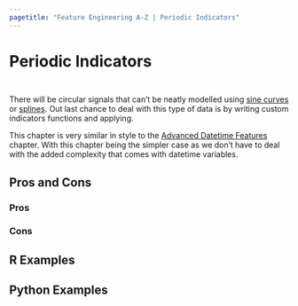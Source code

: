 ```yaml
---
pagetitle: "Feature Engineering A-Z | Periodic Indicators"
---
```


# Periodic Indicators {#sec-circular-indicators}

::: {style="visibility: hidden; height: 0px;"}
## Periodic Indicators
:::

There will be circular signals that can't be neatly modelled using [sine curves](circular-trig) or [splines](circular-splines).
Out last chance to deal with this type of data is by writing custom indicators functions and applying.

This chapter is very similar in style to the [Advanced Datetime Features](datetime-advanced) chapter.
With this chapter being the simpler case as we don't have to deal with the added complexity that comes with datetime variables.




## Pros and Cons

### Pros

### Cons

## R Examples

## Python Examples
